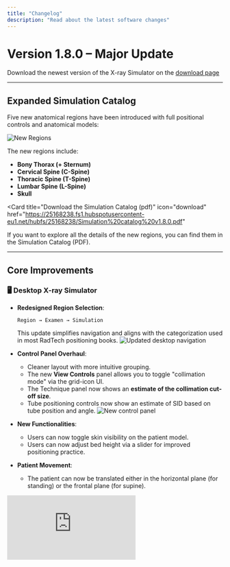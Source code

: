 ```yaml
---
title: "Changelog"
description: "Read about the latest software changes"
---
```


<Update label="V.1.8.0" description>

# Version 1.8.0 – Major Update

Download the newest version of the X-ray Simulator on the [download page](/Download/download)

---

## Expanded Simulation Catalog

Five new anatomical regions have been introduced with full positional controls and anatomical models:

![New Regions](/Assets/New_regions.jpg)

The new regions include:
- **Bony Thorax (+ Sternum)**  
- **Cervical Spine (C-Spine)**  
- **Thoracic Spine (T-Spine)**  
- **Lumbar Spine (L-Spine)**  
- **Skull**  

<Card
  title="Download the Simulation Catalog (pdf)"
  icon="download"
  href="https://25168238.fs1.hubspotusercontent-eu1.net/hubfs/25168238/Simulation%20catalog%20v1.8.0.pdf"
>
If you want to explore all the details of the new regions, you can find them in the Simulation Catalog (PDF).
</Card>

---

## Core Improvements

### 🖥️ Desktop X-ray Simulator

- **Redesigned Region Selection**: 
  ```
  Region → Examen → Simulation
  ```
  This update simplifies navigation and aligns with the categorization used in most RadTech positioning books.
  ![Updated desktop navigation](/Assets/New_choose_region.jpg)

- **Control Panel Overhaul**:
  - Cleaner layout with more intuitive grouping.
  - The new **View Controls** panel allows you to toggle "collimation mode" via the grid-icon UI.
  - The Technique panel now shows an **estimate of the collimation cut-off size**.
  - Tube positioning controls now show an estimate of SID based on tube position and angle.
  ![New control panel](/Assets/New_controls.jpg)

- **New Functionalities**:
  - Users can now toggle skin visibility on the patient model.
  - Users can now adjust bed height via a slider for improved positioning practice.

- **Patient Movement**:
  - The patient can now be translated either in the horizontal plane (for standing) or the frontal plane (for supine). 

<iframe className="w-full aspect-video rounded-xl" 
    src="https://www.youtube.com/embed/xKvzwNMf4aA" 
    title="YouTube video player" 
    frameBorder="0" 
    allow="accelerometer; autoplay; clipboard-write; encrypted-media; gyroscope; picture-in-picture" 
    allowFullScreen />
---

## 🥽 VR X-ray Simulator

- **New Patient Gizmo**:
  A virtual tool has been introduced to grab and reposition the patient.
  Grab and drag the control gizmo to reposition the patient.
<iframe className="w-full aspect-video rounded-xl" 
    src="https://www.youtube.com/embed/sxzYWeHZRDE" 
    title="YouTube video player" 
    frameBorder="0" 
    allow="accelerometer; autoplay; clipboard-write; encrypted-media; gyroscope; picture-in-picture" 
    allowFullScreen />

- **UI Enhancements**:
  - Users can now grab the plate from all sides.
  - Estimated collimator size and SID are now visible in the tube display.
  ![Tube data](/Assets/Tube_data.jpg)

---

Feedback and support: [support.xraysim.com](https://support.xraysim.com) or support@vitasim.dk

</Update>
